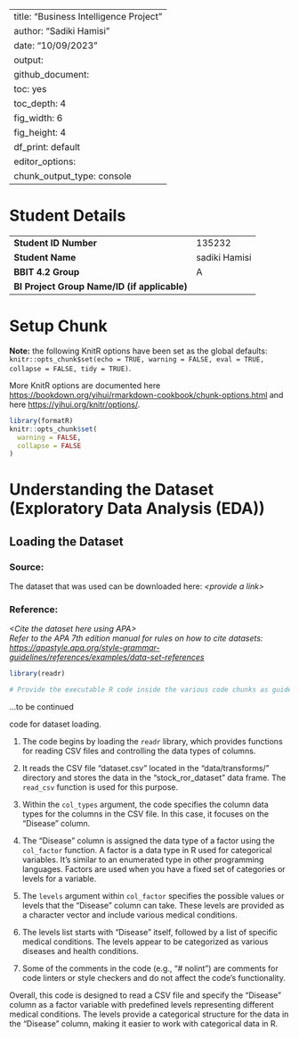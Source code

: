 
---
title: "Business Intelligence Project"
author: "Sadiki Hamisi"
date: "10/09/2023"
output:
  github_document: 
    toc: yes
    toc_depth: 4
    fig_width: 6
    fig_height: 4
    df_print: default
editor_options:
  chunk_output_type: console
---

# Student Details

|                                              |     |
|----------------------------------------------|-----|
| **Student ID Number**                        | 135232 |
| **Student Name**                             | sadiki Hamisi |
| **BBIT 4.2 Group**                           | A |
| **BI Project Group Name/ID (if applicable)** |  |

# Setup Chunk

**Note:** the following KnitR options have been set as the global defaults: <BR> `knitr::opts_chunk$set(echo = TRUE, warning = FALSE, eval = TRUE, collapse = FALSE, tidy = TRUE)`.

More KnitR options are documented here <https://bookdown.org/yihui/rmarkdown-cookbook/chunk-options.html> and here <https://yihui.org/knitr/options/>.

```{r setup, include=FALSE}
library(formatR)
knitr::opts_chunk$set(
  warning = FALSE,
  collapse = FALSE
)
```

# Understanding the Dataset (Exploratory Data Analysis (EDA))

## Loading the Dataset

### Source:

The dataset that was used can be downloaded here: *\<provide a link\>*

### Reference:

*\<Cite the dataset here using APA\>\
Refer to the APA 7th edition manual for rules on how to cite datasets: <https://apastyle.apa.org/style-grammar-guidelines/references/examples/data-set-references>*

```{r Dataset Loader}
library(readr)

# Provide the executable R code inside the various code chunks as guided by the lab work.
```

...to be continued

code for dataset loading.

1. The code begins by loading the `readr` library, which provides functions for reading CSV files and controlling the data types of columns.

2. It reads the CSV file "dataset.csv" located in the "data/transforms/" directory and stores the data in the "stock_ror_dataset" data frame. The `read_csv` function is used for this purpose.

3. Within the `col_types` argument, the code specifies the column data types for the columns in the CSV file. In this case, it focuses on the "Disease" column.

4. The "Disease" column is assigned the data type of a factor using the `col_factor` function. A factor is a data type in R used for categorical variables. It's similar to an enumerated type in other programming languages. Factors are used when you have a fixed set of categories or levels for a variable.

5. The `levels` argument within `col_factor` specifies the possible values or levels that the "Disease" column can take. These levels are provided as a character vector and include various medical conditions.

6. The levels list starts with "Disease" itself, followed by a list of specific medical conditions. The levels appear to be categorized as various diseases and health conditions.

7. Some of the comments in the code (e.g., "# nolint") are comments for code linters or style checkers and do not affect the code's functionality.

Overall, this code is designed to read a CSV file and specify the "Disease" column as a factor variable with predefined levels representing different medical conditions. The levels provide a categorical structure for the data in the "Disease" column, making it easier to work with categorical data in R.